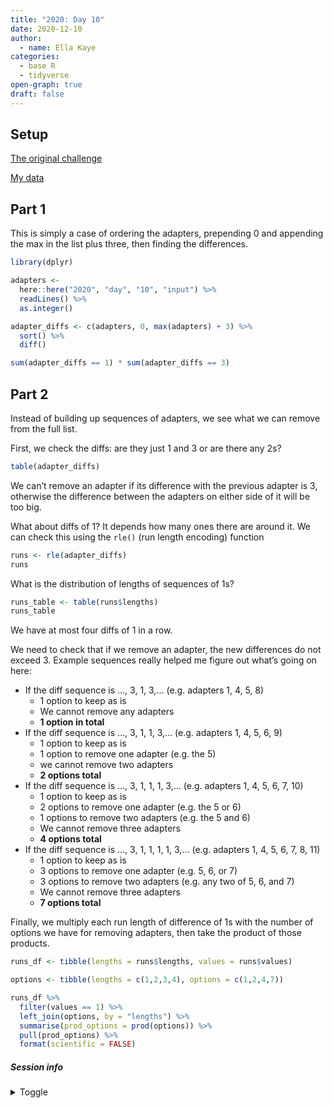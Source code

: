 ```yaml
---
title: "2020: Day 10"
date: 2020-12-10
author: 
  - name: Ella Kaye
categories:
  - base R
  - tidyverse
open-graph: true
draft: false
---
```


## Setup

[The original challenge](https://adventofcode.com/2020/day/10)

[My data](input){target="_blank"}

## Part 1

This is simply a case of ordering the adapters, prepending 0 and appending the max in the list plus three, then finding the differences.

```r
library(dplyr)
```

```r
adapters <- 
  here::here("2020", "day", "10", "input") %>%
  readLines() %>%
  as.integer()

adapter_diffs <- c(adapters, 0, max(adapters) + 3) %>% 
  sort() %>%
  diff()

sum(adapter_diffs == 1) * sum(adapter_diffs == 3)
```

## Part 2

Instead of building up sequences of adapters, we see what we can remove from the full list. 

First, we check the diffs: are they just 1 and 3 or are there any 2s?

```r
table(adapter_diffs)
```

We can't remove an adapter if its difference with the previous adapter is 3, otherwise the difference between the adapters on either side of it will be too big.

What about diffs of 1? It depends how many ones there are around it. We can check this using the `rle()` (run length encoding) function

```r
runs <- rle(adapter_diffs)
runs
```

What is the distribution of lengths of sequences of 1s?

```r
runs_table <- table(runs$lengths) 
runs_table
```

We have at most four diffs of 1 in a row.

We need to check that if we remove an adapter, the new differences do not exceed 3. Example sequences really helped me figure out what's going on here:
  
- If the diff sequence is ..., 3, 1, 3,... (e.g. adapters 1, 4, 5, 8)
  - 1 option to keep as is
  - We cannot remove any adapters
  - **1 option in total**
- If the diff sequence is ..., 3, 1, 1, 3,... (e.g. adapters 1, 4, 5, 6, 9)
  - 1 option to keep as is
  - 1 option to remove one adapter (e.g. the 5)
  - we cannot remove two adapters
  - **2 options total**
- If the diff sequence is ..., 3, 1, 1, 1, 3,... (e.g. adapters 1, 4, 5, 6, 7, 10)
  - 1 option to keep as is
  - 2 options to remove one adapter (e.g. the 5 or 6)
  - 1 options to remove two adapters (e.g. the 5 and 6)
  - We cannot remove three adapters 
  - **4 options total**
- If the diff sequence is ..., 3, 1, 1, 1, 1, 3,... (e.g. adapters 1, 4, 5, 6, 7, 8, 11)
  - 1 option to keep as is
  - 3 options to remove one adapter (e.g. 5, 6, or 7) 
  - 3 options to remove two adapters (e.g. any two of 5, 6, and 7) 
  - We cannot remove three adapters
  - **7 options total**

Finally, we multiply each run length of difference of 1s with the number of options we have for removing adapters, then take the product of those products.

```r
runs_df <- tibble(lengths = runs$lengths, values = runs$values)

options <- tibble(lengths = c(1,2,3,4), options = c(1,2,4,7))

runs_df %>%
  filter(values == 1) %>%
  left_join(options, by = "lengths") %>%
  summarise(prod_options = prod(options)) %>%
  pull(prod_options) %>%
  format(scientific = FALSE) 
```


##### Session info {.appendix}

<details><summary>Toggle</summary>

```r
#| echo: false
library(sessioninfo)
# save the session info as an object
pkg_session <- session_info(pkgs = "attached")

# get the quarto version
quarto_version <- system("quarto --version", intern = TRUE)

# inject the quarto info
pkg_session$platform$quarto <- paste(
  system("quarto --version", intern = TRUE), 
  "@", 
  quarto::quarto_path()
  )

# print it out
pkg_session
```

</details>





